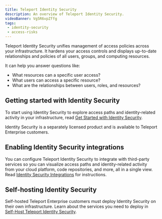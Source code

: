 ```yaml
---
title: Teleport Identity Security
description: An overview of Teleport Identity Security.
videoBanner: Vg5R6vpZffg
tags:
 - identity-security
 - access-risks
---
```


Teleport Identity Security unifies management of access policies across your infrastructure.
It hardens your access controls and displays up-to-date relationships and policies of all
users, groups, and computing resources.

It can help you answer questions like:

- What resources can a specific user access?
- What users can access a specific resource?
- What are the relationships between users, roles, and resources?

## Getting started with Identity Security

To start using Identity Security to explore access paths and identity-related
activity in your infrastructure, read [Get Started with Identity
Security](usage/usage.mdx).

Identity Security is a separately licensed product and is available to Teleport
Enterprise customers.

## Enabling Identity Security integrations

You can configure Teleport Identity Security to integrate with third-party
services so you can visualize access paths and identity-related activity from
your cloud platform, code repositories, and more, all in a single view. Read
[Identity Security Integrations](integrations/integrations.mdx) for
instructions.

## Self-hosting Identity Security

Self-hosted Teleport Enterprise customers must deploy Identity Security on their
own infrastructure. Learn about the services you need to deploy in [Self-Host
Teleport Identity Security](access-graph/access-graph.mdx).

